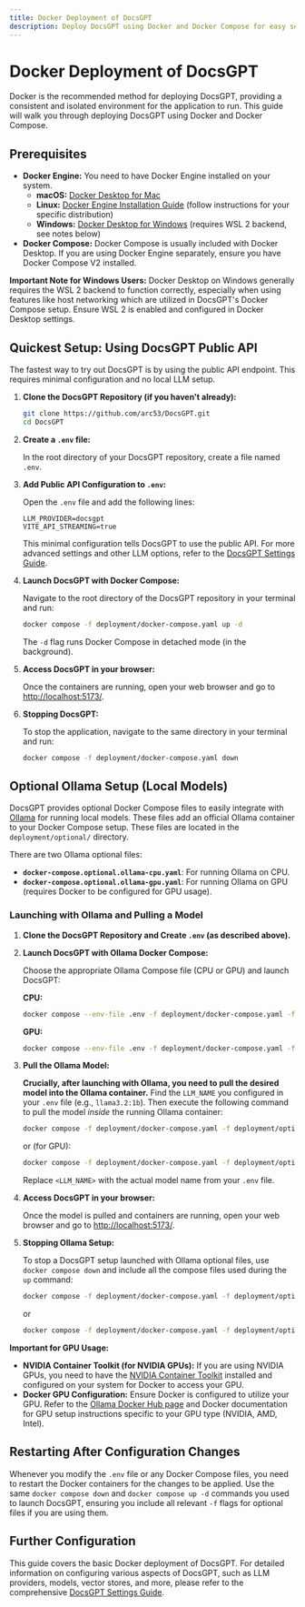```yaml
---
title: Docker Deployment of DocsGPT
description: Deploy DocsGPT using Docker and Docker Compose for easy setup and management.
---
```


# Docker Deployment of DocsGPT

Docker is the recommended method for deploying DocsGPT, providing a consistent and isolated environment for the application to run. This guide will walk you through deploying DocsGPT using Docker and Docker Compose.

## Prerequisites

* **Docker Engine:** You need to have Docker Engine installed on your system.
    * **macOS:** [Docker Desktop for Mac](https://docs.docker.com/desktop/install/mac-install/)
    * **Linux:** [Docker Engine Installation Guide](https://docs.docker.com/engine/install/) (follow instructions for your specific distribution)
    * **Windows:** [Docker Desktop for Windows](https://docs.docker.com/desktop/install/windows-install/) (requires WSL 2 backend, see notes below)
* **Docker Compose:** Docker Compose is usually included with Docker Desktop. If you are using Docker Engine separately, ensure you have Docker Compose V2 installed.

**Important Note for Windows Users:** Docker Desktop on Windows generally requires the WSL 2 backend to function correctly, especially when using features like host networking which are utilized in DocsGPT's Docker Compose setup. Ensure WSL 2 is enabled and configured in Docker Desktop settings.

## Quickest Setup: Using DocsGPT Public API

The fastest way to try out DocsGPT is by using the public API endpoint. This requires minimal configuration and no local LLM setup.

1.  **Clone the DocsGPT Repository (if you haven't already):**

    ```bash
    git clone https://github.com/arc53/DocsGPT.git
    cd DocsGPT
    ```

2.  **Create a `.env` file:**

    In the root directory of your DocsGPT repository, create a file named `.env`.

3.  **Add Public API Configuration to `.env`:**

    Open the `.env` file and add the following lines:

    ```
    LLM_PROVIDER=docsgpt
    VITE_API_STREAMING=true
    ```

    This minimal configuration tells DocsGPT to use the public API. For more advanced settings and other LLM options, refer to the [DocsGPT Settings Guide](/Deploying/DocsGPT-Settings).

4.  **Launch DocsGPT with Docker Compose:**

    Navigate to the root directory of the DocsGPT repository in your terminal and run:

    ```bash
    docker compose -f deployment/docker-compose.yaml up -d
    ```

    The `-d` flag runs Docker Compose in detached mode (in the background).

5.  **Access DocsGPT in your browser:**

    Once the containers are running, open your web browser and go to [http://localhost:5173/](http://localhost:5173/).

6.  **Stopping DocsGPT:**

    To stop the application, navigate to the same directory in your terminal and run:

    ```bash
    docker compose -f deployment/docker-compose.yaml down
    ```

## Optional Ollama Setup (Local Models)

DocsGPT provides optional Docker Compose files to easily integrate with [Ollama](https://ollama.com/) for running local models. These files add an official Ollama container to your Docker Compose setup. These files are located in the `deployment/optional/` directory.

There are two Ollama optional files:

*   **`docker-compose.optional.ollama-cpu.yaml`**: For running Ollama on CPU.
*   **`docker-compose.optional.ollama-gpu.yaml`**: For running Ollama on GPU (requires Docker to be configured for GPU usage).

### Launching with Ollama and Pulling a Model

1.  **Clone the DocsGPT Repository and Create `.env` (as described above).**

2.  **Launch DocsGPT with Ollama Docker Compose:**

    Choose the appropriate Ollama Compose file (CPU or GPU) and launch DocsGPT:

    **CPU:**
    ```bash
    docker compose --env-file .env -f deployment/docker-compose.yaml -f deployment/optional/docker-compose.optional.ollama-cpu.yaml up -d
    ```
    **GPU:**
    ```bash
    docker compose --env-file .env -f deployment/docker-compose.yaml -f deployment/optional/docker-compose.optional.ollama-gpu.yaml up -d
    ```

3.  **Pull the Ollama Model:**

    **Crucially, after launching with Ollama, you need to pull the desired model into the Ollama container.**  Find the `LLM_NAME` you configured in your `.env` file (e.g., `llama3.2:1b`). Then execute the following command to pull the model *inside* the running Ollama container:

    ```bash
    docker compose -f deployment/docker-compose.yaml -f deployment/optional/docker-compose.optional.ollama-cpu.yaml exec -it ollama ollama pull <LLM_NAME>
    ```
    or (for GPU):
     ```bash
    docker compose -f deployment/docker-compose.yaml -f deployment/optional/docker-compose.optional.ollama-gpu.yaml exec -it ollama ollama pull <LLM_NAME>
    ```
    Replace `<LLM_NAME>` with the actual model name from your `.env` file.

4.  **Access DocsGPT in your browser:**

    Once the model is pulled and containers are running, open your web browser and go to [http://localhost:5173/](http://localhost:5173/).

5.  **Stopping Ollama Setup:**

    To stop a DocsGPT setup launched with Ollama optional files, use `docker compose down` and include all the compose files used during the `up` command:

    ```bash
    docker compose -f deployment/docker-compose.yaml -f deployment/optional/docker-compose.optional.ollama-cpu.yaml down
    ```
    or

    ```bash
    docker compose -f deployment/docker-compose.yaml -f deployment/optional/docker-compose.optional.ollama-gpu.yaml down
    ```

**Important for GPU Usage:**

*   **NVIDIA Container Toolkit (for NVIDIA GPUs):** If you are using NVIDIA GPUs, you need to have the [NVIDIA Container Toolkit](https://docs.nvidia.com/datacenter/cloud-native/container-toolkit/latest/install-guide.html) installed and configured on your system for Docker to access your GPU.
*   **Docker GPU Configuration:** Ensure Docker is configured to utilize your GPU. Refer to the [Ollama Docker Hub page](https://hub.docker.com/r/ollama/ollama) and Docker documentation for GPU setup instructions specific to your GPU type (NVIDIA, AMD, Intel).

## Restarting After Configuration Changes

Whenever you modify the `.env` file or any Docker Compose files, you need to restart the Docker containers for the changes to be applied.  Use the same `docker compose down` and `docker compose up -d` commands you used to launch DocsGPT, ensuring you include all relevant `-f` flags for optional files if you are using them.

## Further Configuration

This guide covers the basic Docker deployment of DocsGPT. For detailed information on configuring various aspects of DocsGPT, such as LLM providers, models, vector stores, and more, please refer to the comprehensive [DocsGPT Settings Guide](/Deploying/DocsGPT-Settings).
